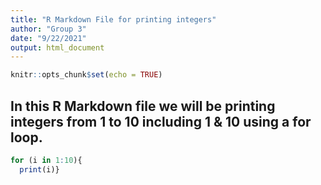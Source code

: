---
title: "R Markdown File for printing integers"
author: "Group 3"
date: "9/22/2021"
output: html_document
---

```{r setup, include=FALSE}
knitr::opts_chunk$set(echo = TRUE)
```

## In this R Markdown file we will be printing integers from 1 to 10 including 1 & 10 using a for loop.

```{r}
for (i in 1:10){
  print(i)}
```

